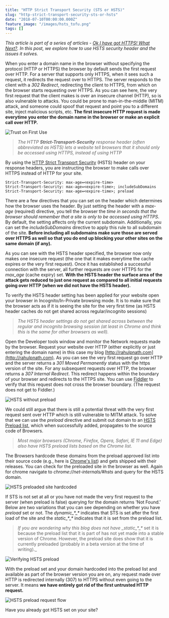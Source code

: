 ```yaml
---
title: "HTTP Strict Transport Security (STS or HSTS)"
slug: "http-strict-transport-security-sts-or-hsts"
date: "2018-07-10T00:00:00.000Z"
feature_image: "/images/hsts_tofu.png"
tags: []
---
```


_This article is part of a series of articles - [Ok I have got HTTPS! What Next?](__GHOST_URL__/blog/ok-i-have-got-https-what-next/). In this post, we explore how to use HSTS security header and the issues it solves._

When you enter a domain name in the browser without specifying the protocol (HTTP or HTTPS) the browser by default sends the first request over HTTP. For a server that supports only HTTPS, when it sees such a request, it redirects the request over to HTTPS. The server responds to the client with a _302 Redirect_, redirecting the client to HTTPS, from which on the browser starts requesting over HTTPS. As you can see here, the very first request that the client makes is over an insecure channel (HTTP), so is also vulnerable to attacks. You could be prone to man-in-the-middle (MITM) attack, and someone could spoof that request and point you to a different site, inject malicious scripts, etc. **The first insecure HTTP request is made everytime you enter the domain name in the browser or make an explicit call over HTTP.**

![Trust on First Use](/images/hsts_tofu.png)

> _The HTTP **Strict-Transport-Security** response header (often abbreviated as HSTS) lets a website tell browsers that it should only be accessed using HTTPS, instead of using HTTP_

By using the [HTTP Strict Transport Security](https://developer.mozilla.org/en-US/docs/Web/HTTP/Headers/Strict-Transport-Security) (HSTS) header on your response headers, you are instructing the browser to make calls over HTTPS instead of HTTP for your site.

    Strict-Transport-Security: max-age=<expire-time>
    Strict-Transport-Security: max-age=<expire-time>; includeSubDomains
    Strict-Transport-Security: max-age=<expire-time>; preload
    

There are a few directives that you can set on the header which determines how the browser uses the header. By just setting the header with a _max-age_ (required) directive, you tell the browser the _time in seconds that the browser should remember that a site is only to be accessed using HTTPS_. By default, the setting affects only the current subdomain. Additionally, you can set the _includeSubDomains_ directive to apply this rule to all subdomain of the site. **Before including all subdomains make sure those are served over HTTPS as well so that you do end up blocking your other sites on the same domain (if any).**

As you can see with the HSTS header specified, the browser now only makes one insecure request (the one that it makes everytime the cache expires or the very first request). Once it has established a successful connection with the server, all further requests are over HTTPS for the _max\_age_ (cache expiry) set. **With the HSTS header the surface area of the attack gets reduced to just one request as compared to all initial requests going over HTTP (when we did not have the HSTS header).**

To verify the HSTS header setting has been applied for your website open your browser in Incognito/In-Private browsing mode. It is to make sure that the browser acts as if it is seeing the site for the very first time (as HSTS header caches do not get shared across regular/incognito sessions)

> _The HSTS header settings do not get shared across between the regular and incognito browsing session (at least in Chrome and think this is the same for other browsers as well)._

Open the Developer tools window and monitor the Network requests made by the browser. Request your website over HTTP (either explicitly or just entering the domain name) in this case my blog [http://rahulpnath.com](http://rahulpnath.com). As you can see the very first request go over HTTP and the server returns a _301 Moved Permanently_ status with the https version of the site. For any subsequent requests over HTTP, the browser returns a _307 Internal Redirect_. This redirect happens within the boundary of your browser and redirects to the HTTPS site. You can use [Fiddler](__GHOST_URL__/blog/fiddler-free-web-debugging-proxy/) to verify that this request does not cross the browser boundary. (The request does not get to Fiddler.)

![HSTS without preload](/images/hsts_without_preload.png)

We could still argue that there is still a potential threat with the very first request sent over HTTP which is still vulnerable to MITM attack. To solve that we can use the _preload_ directive and submit out domain to an [HSTS Preload list](https://hstspreload.org/), which when successfully added, propagates to the source code of Browsers.

> _Most major browsers (Chrome, Firefox, Opera, Safari, IE 11 and Edge) also have HSTS preload lists based on the Chrome list._

The Browsers hardcode these domains from the preload approved list into their source code (e.g., here is [Chrome's list](https://chromium.googlesource.com/chromium/src/net/+/master/http/transport_security_state_static.json)) and gets shipped with their releases. You can check for the preloaded site in the browser as well. Again for chrome navigate to _chrome://net-internals/#hsts_ and query for the HSTS domain.

![HSTS preloaded site hardcoded](/images/hsts_preload_static_json.png)

If STS is not set at all or you have not made the very first request to the server (when preload is false) querying for the domain returns 'Not Found.' Below are two variations that you can see depending on whether you have _preload_ set or not. The _dynamic\_\*\_\*_ indicates that STS is set after the first load of the site and the _static\_\*\_\*_ indicates that it is set from the preload list.

> _If you are wondering why this blog does not have \_static\_\*\_\*_ set it is because the preload list that it is part of has not yet made into a stable version of Chrome. However, the preload site does show that it is currently preloaded (probably in a beta version at the time of writing).\_

![Verifying HSTS preload](/images/chrome_hsts_preload.png)

With the preload set and your domain hardcoded into the preload list and available as part of the browser version you are on, any request made over HTTP is redirected internally (307) to HTTPS without even going to the server. It means **we have entirely got rid of the first untrusted HTTP request.**

![HSTS preload request flow](/images/hsts_internal_redirect_scott.png)

Have you already got HSTS set on your site?